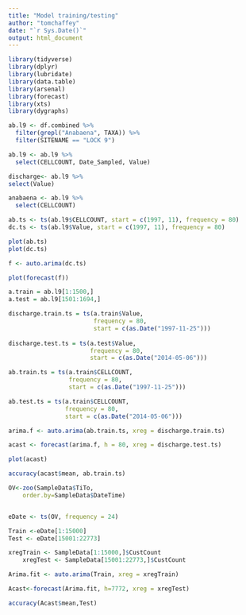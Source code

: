 ```yaml
---
title: "Model training/testing"
author: "tomchaffey"
date: "`r Sys.Date()`"
output: html_document
---
```


```r
library(tidyverse)
library(dplyr)
library(lubridate)
library(data.table)
library(arsenal)
library(forecast)
library(xts)
library(dygraphs)
```


```r
ab.l9 <- df.combined %>%
  filter(grepl("Anabaena", TAXA)) %>%
  filter(SITENAME == "LOCK 9")

ab.l9 <- ab.l9 %>% 
  select(CELLCOUNT, Date_Sampled, Value)

discharge<- ab.l9 %>%
select(Value)

anabaena <- ab.l9 %>%
  select(CELLCOUNT)
```

```r
ab.ts <- ts(ab.l9$CELLCOUNT, start = c(1997, 11), frequency = 80)
dc.ts <- ts(ab.l9$Value, start = c(1997, 11), frequency = 80)

plot(ab.ts)
plot(dc.ts)

```

```r
f <- auto.arima(dc.ts)

plot(forecast(f))
```



```r
a.train = ab.l9[1:1500,] 
a.test = ab.l9[1501:1694,]

discharge.train.ts = ts(a.train$Value,
                        frequency = 80,
                        start = c(as.Date("1997-11-25")))
  
discharge.test.ts = ts(a.test$Value,
                       frequency = 80,
                       start = c(as.Date("2014-05-06")))

ab.train.ts = ts(a.train$CELLCOUNT, 
                 frequency = 80,
                 start = c(as.Date("1997-11-25")))

ab.test.ts = ts(a.train$CELLCOUNT, 
                frequency = 80,
                start = c(as.Date("2014-05-06")))

```



```r
arima.f <- auto.arima(ab.train.ts, xreg = discharge.train.ts)

acast <- forecast(arima.f, h = 80, xreg = discharge.test.ts)

plot(acast)

accuracy(acast$mean, ab.train.ts)
```



```r
OV<-zoo(SampleData$TiTo, 
    order.by=SampleData$DateTime)


eDate <- ts(OV, frequency = 24)

Train <-eDate[1:15000]
Test <- eDate[15001:22773]

xregTrain <- SampleData[1:15000,]$CustCount
    xregTest <- SampleData[15001:22773,]$CustCount

Arima.fit <- auto.arima(Train, xreg = xregTrain)

Acast<-forecast(Arima.fit, h=7772, xreg = xregTest)

accuracy(Acast$mean,Test)
```







